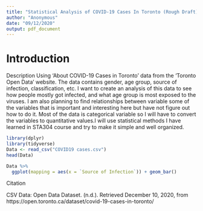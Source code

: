 ---
title: "Statistical Analysis of COVID-19 Cases In Toronto (Rough Draft)"
author: "Anonymous"
date: "09/12/2020"
output: pdf_document
---

# Introduction
Description
Using ‘About COVID-19 Cases in Toronto’ data from the ‘Toronto Open Data’ website. The data contains gender, age group, source of infection, classification, etc. I want to create an analysis of this data to see how people mostly got infected, and what age group is most exposed to the viruses. I am also planning to find relationships between variable some of the variables that is important and interesting here but have not figure out how to do it. Most of the data is categorical variable so I will have to convert the variables to quantitative values.I will use statistical methods I have learned in STA304 course and try to make it simple and well organized. 

```{r setup, include=TRUE, message=FALSE, warning=FALSE}
library(dplyr)
library(tidyverse)
Data <- read_csv("COVID19 cases.csv")
head(Data)
```


```{r, include=TRUE, message=FALSE, warning=FALSE}


Data %>%
  ggplot(mapping = aes(x = `Source of Infection`)) + geom_bar()

```

Citation

CSV Data:
Open Data Dataset. (n.d.). Retrieved December 10, 2020, from https://open.toronto.ca/dataset/covid-19-cases-in-toronto/

